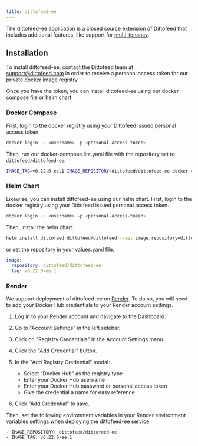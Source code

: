 ```yaml
---
title: dittofeed-ee
---
```


The dittofeed-ee application is a closed source extension of Dittofeed that includes additional features, like support for [multi-tenancy](/deployment/self-hosted/auth-modes/multi-tenant).

## Installation

To install dittofeed-ee, contact the Dittofeed team at [support@dittofeed.com](mailto:support@dittofeed.com) in order to receive a personal access token for our private docker image registry.

Once you have the token, you can install dittofeed-ee using our docker compose file or helm chart.

### Docker Compose

First, login to the docker registry using your Dittofeed issued personal access token.

```bash
docker login -u <username> -p <personal-access-token> 
```

Then, run our docker-compose.lite.yaml file with the repository set to `dittofeed/dittofeed-ee`.

```bash
IMAGE_TAG=v0.22.0-ee.1 IMAGE_REPOSITORY=dittofeed/dittofeed-ee docker-compose -f docker-compose.lite.yaml up -d
```

### Helm Chart

Likewise, you can install dittofeed-ee using our helm chart. First, login to the docker registry using your Dittofeed issued personal access token.

```bash
docker login -u <username> -p <personal-access-token> 
```

Then, install the helm chart.

```bash
helm install dittofeed dittofeed/dittofeed --set image.repository=dittofeed/dittofeed-ee --set image.tag=v0.22.0-ee.1
```

or set the repository in your values.yaml file.

```yaml
image:
  repository: dittofeed/dittofeed-ee
  tag: v0.22.0-ee.1
```

### Render

We support deployment of dittofeed-ee on [Render](https://render.com). To do so, you will need to add your Docker Hub credentials to your Render account settings.

1. Log in to your Render account and navigate to the Dashboard.

2. Go to "Account Settings" in the left sidebar.

3. Click on "Registry Credentials" in the Account Settings menu.

4. Click the "Add Credential" button.

5. In the "Add Registry Credential" modal:
   - Select "Docker Hub" as the registry type
   - Enter your Docker Hub username
   - Enter your Docker Hub password or personal access token
   - Give the credential a name for easy reference

6. Click "Add Credential" to save.

Then, set the following environment variables in your Render environment variables settings when deploying the dittofeed-ee service.

```
- IMAGE_REPOSITORY: dittofeed/dittofeed-ee
- IMAGE_TAG: v0.22.0-ee.1
```
